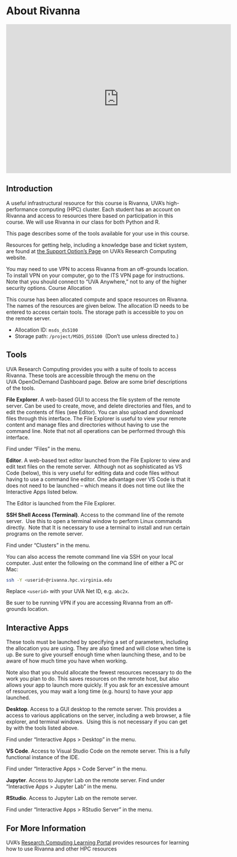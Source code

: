 # About Rivanna

<iframe id="kmsembed-1_7xxcdpq6" width="608" height="402" src="https://343772-1.kaf.kaltura.com/embed/secure/iframe/entryId/1_7xxcdpq6/uiConfId/55951482/pbc/365587152/st/0" class="kmsembed" allowfullscreen webkitallowfullscreen mozAllowFullScreen allow="autoplay *; fullscreen *; encrypted-media *" referrerPolicy="no-referrer-when-downgrade" sandbox="allow-downloads allow-forms allow-same-origin allow-scripts allow-top-navigation allow-pointer-lock allow-popups allow-modals allow-orientation-lock allow-popups-to-escape-sandbox allow-presentation allow-top-navigation-by-user-activation" frameborder="0" title="DS 5100 M01 01 About Rivanna"></iframe>

## Introduction

A useful infrastructural resource for this course is Rivanna, UVA's high-performance computing (HPC) cluster. Each student has an account on Rivanna and access to resources there based on participation in this course. We will use Rivanna in our class for both Python and R. 

This page describes some of the tools available for your use in this course.

Resources for getting help, including a knowledge base and ticket system, are found at [the Support Option's Page](http://www.rc.virginia.edu/support/) on UVA's Research Computing website.

You may need to use VPN to access Rivanna from an off-grounds location. To install VPN on your computer, go to the ITS VPN page for instructions. Note that you should connect to "UVA Anywhere," not to any of the higher security options. Course Allocation

This course has been allocated compute and space resources on Rivanna. The names of the resources are given below. The allocation ID needs to be entered to access certain tools. The storage path is accessible to you on the remote server.

-   Allocation ID: `msds_ds5100`
-   Storage path: `/project/MSDS_DS5100`  (Don't use unless directed to.)

## Tools 

UVA Research Computing provides you with a suite of tools to access Rivanna. These tools are accessible through the menu on the UVA OpenOnDemand Dashboard page. Below are some brief descriptions of the tools.

**File Explorer**. A web-based GUI to access the file system of the remote server. Can be used to create, move, and delete directories and files, and to edit the contents of files (see Editor). You can also upload and download files through this interface. The File Explorer is useful to view your remote content and manage files and directories without having to use the command line. Note that not all operations can be performed through this interface.

Find under "Files" in the menu. 

**Editor**. A web-based text editor launched from the File Explorer to view and edit text files on the remote server.  Although not as sophisticated as VS Code (below), this is very useful for editing data and code files without having to use a command line editor. One advantage over VS Code is that it does not need to be launched -- which means it does not time out like the Interactive Apps listed below.

The Editor is launched from the File Explorer.

**SSH Shell Access (Terminal)**. Access to the command line of the remote server.  Use this to open a terminal window to perform Linux commands directly.  Note that It is necessary to use a terminal to install and run certain programs on the remote server.

Find under "Clusters" in the menu. 

You can also access the remote command line via SSH on your local computer. Just enter the following on the command line of either a PC or Mac:

``` bash
ssh -Y <userid>@rivanna.hpc.virginia.edu
```

Replace `<userid>` with your UVA Net ID, e.g. `abc2x`. 

Be suer to be running VPN if you are accessing Rivanna from an off-grounds location.

## Interactive Apps

These tools must be launched by specifying a set of parameters, including the allocation you are using. They are also timed and will close when time is up. Be sure to give yourself enough time when launching these, and to be aware of how much time you have when working.

Note also that you should allocate the fewest resources necessary to do the work you plan to do. This saves resources on the remote host, but also allows your app to launch more quickly. If you ask for an excessive amount of resources, you may wait a long time (e.g. hours) to have your app launched.

**Desktop**. Access to a GUI desktop to the remote server. This provides a access to various applications on the server, including a web browser, a file explorer, and terminal windows.  Using this is not necessary if you can get by with the tools listed above.

Find under "Interactive Apps \> Desktop" in the menu.

**VS Code**. Access to Visual Studio Code on the remote server. This is a fully functional instance of the IDE.

Find under "Interactive Apps \> Code Server" in the menu.

**Jupyter**. Access to Jupyter Lab on the remote server. Find under "Interactive Apps \> Jupyter Lab" in the menu.

**RStudio**. Access to Jupyter Lab on the remote server.

Find under "Interactive Apps \> RStudio Server" in the menu.

## For More Information

UVA's [Research Computing Learning Portal](https://learning.rc.virginia.edu/) provides resources for learning how to use Rivanna and other HPC resources

